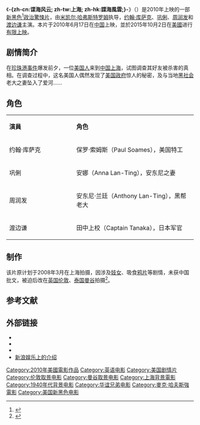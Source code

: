 {{noteTA
|T=zh-cn:谍海风云; zh-tw:上海 (電影); zh-hk:諜海風雲;
}}
{{Infobox film
| name           = -{zh-cn:谍海风云; zh-tw:上海; zh-hk:諜海風雲;}-
| original_name  = Shanghai
| image          = Shanghai2010.jpg
| image_size     = 
| caption        = 
| director       = [[米凯尔·哈弗斯特罗姆|米凯尔·哈弗斯特罗姆]]
| producer       = [[迈克·麦达沃伊|迈克·麦达沃伊]]<br/>[[巴里·门德尔|巴里·门德尔]]<br/>[[杰克·迈耶斯|杰克·迈耶斯]]
| writer         = [[霍辛·阿米尼|霍辛·阿米尼]]
| narrator       = 
| starring       = [[约翰·库萨克|约翰·库萨克]]<br/>[[巩俐|巩俐]]<br/>[[周润发|周润发]]<br/>[[渡边谦|渡边谦]]
| music          = [[克劳斯·巴德尔特|克劳斯·巴德尔特]]
| cinematography = [[比诺伊特·戴尔霍米|比诺伊特·戴尔霍米]]
| editing        = [[彼得·伯耶尔|彼得·伯耶尔]]<br />[[Kevin_Tent|Kevin Tent]]
| studio         = [[Phoenix_Pictures|Phoenix Pictures]]<br>[[巴里·门德尔|巴里·门德尔]]
| distributor    = [[溫斯坦影業|溫斯坦影業]]
| released       ={{start date|2010|6|12}}{{flagicon|China}}北京首映<ref>{{Cite web |url = http://ent.qq.com/a/20100610/000630_1.htm |title = 《谍海风云》北京首映式 约翰·库萨克献吻巩俐 |author =  |date = 2010-06-10 |publisher = 腾讯娱乐 |language = 中文 |accessdate = 2017-05-08 }}</ref><br>{{start date|2010|6|17}}{{flagicon|China}}<ref>{{Cite web |url = http://ent.sina.com.cn/m/c/2010-06-17/02292989416.shtml |title = 《谍海风云》今上映 曝光新海报和预告片 |author =  |date = 2010-06-17 |publisher = 新浪娱乐 |language = 中文 |accessdate = 2017-05-08 |archive-date = 2019-08-23 |archive-url = https://web.archive.org/web/20190823032515/http://ent.sina.com.cn/m/c/2010-06-17/02292989416.shtml |dead-url = no }}</ref><br>{{start date|2010|8|26}}{{flagicon|HK}}<br>{{start date|2015|10|2}}{{flagicon|USA}}
| runtime        = 
| country        = {{美國電影產地}}
| language       = 英语
| budget         = $50,000,000<ref>{{cite web |url=http://www.imdb.com/title/tt1092634/business |title=Shanghai (2010) Budget |publisher=[[IMDB|IMDB]] |date= |accessdate=2011-03-19 |archive-date=2010-08-23 |archive-url=https://web.archive.org/web/20100823054640/http://www.imdb.com/title/tt1092634/business |dead-url=no }}</ref>
| gross          = $9,199,466<ref>{{cite web|url=http://www.boxofficemojo.com/movies/?id=shanghai.htm|title=Shanghai (2010) Box Office Mojo|publisher=Box Office Mojo|date=2010-09-02|accessdate=2010-09-02|archive-date=2010-08-12|archive-url=https://web.archive.org/web/20100812004514/http://www.boxofficemojo.com/movies/?id=shanghai.htm|dead-url=no}}</ref> 
| preceded_by    = 
| followed_by    = 
| cn_name        = 谍海风云
| hk_name        = 諜海風雲
| tw_name        = 上海
}}
《'''-{zh-cn:谍海风云; zh-tw:上海; zh-hk:諜海風雲;}-'''》（{{lang-en|'''Shanghai'''}}）是2010年上映的一部[[新黑色|新黑色]]<ref>{{cite web |url= https://deadline.com/2015/07/chinese-neonoir-shanghai-to-see-us-release-august-21-1201485980/ |title=World War II-set Neo-noir ''Shanghai'' Finally Gets U.S. Release |date=2015-07-30}}</ref>[[政治驚悚片|政治驚悚片]]，由[[米凯尔·哈弗斯特罗姆|米凯尔·哈弗斯特罗姆]]执导，[[约翰·库萨克|约翰·库萨克]]、[[巩俐|巩俐]]、[[周润发|周润发]]和[[渡边谦|渡边谦]]主演。本片于2010年6月17日在[[中国|中国]]上映，並於2015年10月2日在[[美國|美國]]进行[[有限上映|有限上映]]。

==剧情简介==
在[[珍珠港事件|珍珠港事件]]爆发前夕，一位[[美国人|美国人]]来到[[中国|中国]][[上海|上海]]，试图调查其好友被杀害的真相。在调查过程中，这名美国人偶然发现了[[美国政府|美国政府]]惊人的秘密，及与当地[[黑社会|黑社会]]老大之妻坠入了爱河……

==角色==
{|class="wikitable" width="56%"
|- style="background:cornflowerblue; color:white" align=center
|style="width:2%"|'''演員'''||style="width:3%"|'''角色'''
|-
|约翰·库萨克||保罗·索姆斯（Paul Soames），美国特工
|-
|巩俐||安娜（Anna Lan-Ting），安东尼之妻　　
|-
|周润发||安东尼·兰廷（Anthony Lan-Ting），黑帮老大 　　
|-
|渡边谦||田中上校（Captain Tanaka），日本军官
|}

==制作==
该片原计划于2008年3月在上海拍摄，因涉及[[妓女|妓女]]、吸食[[鸦片|鸦片]]等剧情，未获中国批文，被迫后改在[[英国|英国]][[伦敦|伦敦]]、[[泰国|泰国]][[曼谷|曼谷]]拍摄<ref>{{cite news |title=巩俐《谍海风云》有望6月公映　周润发扮演黑帮老大 |url=https://www.bjnews.com.cn/detail/155143434714242.html |publisher=[[新京报|新京报]] |date=2010-05-06 |accessdate=2010-06-22}}</ref>。

==参考文献==
<references />

==外部链接==
*{{imdb title|id=1092634|title=谍海风云}}
* {{Mtime|74727}}
* {{douban}}
* [http://data.ent.sina.com.cn/movie/10544.html 新浪娱乐上的介绍]{{Wayback|url=http://data.ent.sina.com.cn/movie/10544.html |date=20100606191903 }}

{{周润发}}
{{Mikael Håfström}}
{{DEFAULTSORT:Shanghai}}
[[Category:2010年美國電影作品|Category:2010年美國電影作品]]
[[Category:英语电影|Category:英语电影]]
[[Category:美国剧情片|Category:美国剧情片]]
[[Category:伦敦取景电影|Category:伦敦取景电影]]
[[Category:曼谷取景电影|Category:曼谷取景电影]]
[[Category:上海背景電影|Category:上海背景電影]]
[[Category:1940年代背景电影|Category:1940年代背景电影]]
[[Category:华谊兄弟电影|Category:华谊兄弟电影]]
[[Category:麥克·哈夫斯強電影|Category:麥克·哈夫斯強電影]]
[[Category:美国新黑色电影|Category:美国新黑色电影]]